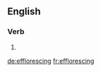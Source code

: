 ==English==

===Verb===
{{head|en}}

# {{present participle of|effloresce}}

[[de:efflorescing]]
[[fr:efflorescing]]